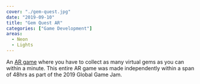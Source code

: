 ```yaml
---
cover: "./gem-quest.jpg"
date: "2019-09-10"
title: "Gem Quest AR"
categories: ["Game Development"]
areas:
  - Neon
  - Lights
---
```

An [AR game](https://play.google.com/store/apps/details?id=com.RoRoStudios.GemQuestAR) where you have to collect as many virtual gems as you can within a minute. This entire AR game was made independently within a span of 48hrs as part of the 2019 Global Game Jam.